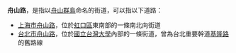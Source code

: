 '''舟山路'''，是指以[[舟山群島|舟山群島]]命名的街道，可以指以下道路：
* [[上海市|上海市]][[舟山路_(上海)|舟山路]]，位於[[虹口區|虹口區]]東南部的一條南北向街道
* [[台北市|台北市]][[舟山路_(台北)|舟山路]]，位於[[國立台灣大學|國立台灣大學]]內部的一條街道，曾為台北重要幹道[[基隆路|基隆路]]的舊路線

{{disambig|Cat=街道名消歧义}}